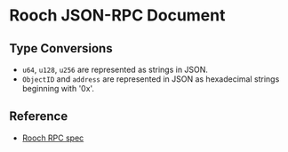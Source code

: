 # Rooch JSON-RPC Document

## Type Conversions

- `u64`, `u128`, `u256` are represented as strings in JSON.
- `ObjectID` and `address` are represented in JSON as hexadecimal strings beginning with '0x'.

## Reference

- [Rooch RPC spec](https://playground.open-rpc.org/?schemaUrl=https://raw.githubusercontent.com/rooch-network/rooch/main/crates/rooch-open-rpc-spec/schemas/openrpc.json)
